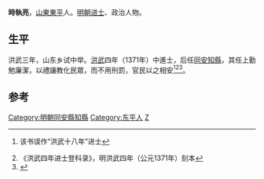 '''時執亮'''，[[山東|山東]][[東平|東平]]人。[[明朝|明朝]][[进士|进士]]、政治人物。

== 生平 ==
洪武三年，山东乡试中举。[[洪武|洪武]]四年（1371年）中進士，后任[[同安|同安]][[知縣|知縣]]，其任上勤勉廉潔，以禮讓教化民眾，而不用刑罰，官民以之相安<ref>{{cite book | language = zh-hans | author = 潘荣胜 | coauthors =  | title = 《明清进士录》 | url =  | date = 2006年 | location =  | publisher = [[中华书局|中华书局]] | id =  | isbn = 9787101043501 | pages = 4页 }}该书误作“洪武十八年”进士</ref><ref>《洪武四年进士登科录》，明洪武四年（公元1371年）刻本</ref><ref>{{Cite book|title=山东明清进士通览 明代卷|last=[[刘廷銮|刘廷銮]]，[[孙家兰|孙家兰]]编|first=|publisher=[[山东文艺出版社|山东文艺出版社]]|year=2014.12|isbn=7-5329-4771-8|location=济南|pages=1}}</ref>。

==参考==
{{reflist}}
{{明朝人物小作品}}
{{洪武四年辛亥科殿試金榜}}
{{DEFAULTSORT:Shi時}}
[[Category:明朝同安縣知縣|Category:明朝同安縣知縣]]
[[Category:东平人|Category:东平人]]
[[Category:時姓|Z]]
